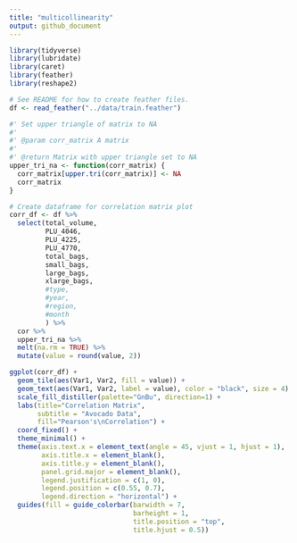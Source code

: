 ```yaml
---
title: "multicollinearity"
output: github_document
---
```


```r
library(tidyverse)
library(lubridate)
library(caret)
library(feather)
library(reshape2)
```

```r
# See README for how to create feather files.
df <- read_feather("../data/train.feather")

#' Set upper triangle of matrix to NA
#'
#' @param corr_matrix A matrix
#'
#' @return Matrix with upper triangle set to NA
upper_tri_na <- function(corr_matrix) {
  corr_matrix[upper.tri(corr_matrix)] <- NA
  corr_matrix
}

# Create dataframe for correlation matrix plot
corr_df <- df %>% 
  select(total_volume, 
         PLU_4046, 
         PLU_4225, 
         PLU_4770, 
         total_bags, 
         small_bags, 
         large_bags, 
         xlarge_bags, 
         #type, 
         #year, 
         #region, 
         #month
         ) %>% 
  cor %>% 
  upper_tri_na %>% 
  melt(na.rm = TRUE) %>% 
  mutate(value = round(value, 2))

ggplot(corr_df) + 
  geom_tile(aes(Var1, Var2, fill = value)) +
  geom_text(aes(Var1, Var2, label = value), color = "black", size = 4) +
  scale_fill_distiller(palette="GnBu", direction=1) +
  labs(title="Correlation Matrix",
       subtitle = "Avocado Data",
       fill="Pearson's\nCorrelation") +
  coord_fixed() +
  theme_minimal() +
  theme(axis.text.x = element_text(angle = 45, vjust = 1, hjust = 1),
        axis.title.x = element_blank(),
        axis.title.y = element_blank(),
        panel.grid.major = element_blank(),
        legend.justification = c(1, 0),
        legend.position = c(0.55, 0.7),
        legend.direction = "horizontal") +
  guides(fill = guide_colorbar(barwidth = 7, 
                               barheight = 1,
                               title.position = "top", 
                               title.hjust = 0.5))
```
